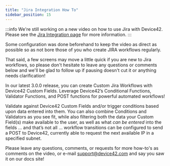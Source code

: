 ```yaml
---
title: "Jira Integration How To"
sidebar_position: 15
---
```


:::info
We're still working on a new video on how to use Jira with Device42. Please see the [Jira Integration page](/integration/external-integrations/jira-integrations/) for more information.
:::

Some configuration was done beforehand to keep the video as direct as possible so as not bore those of you who create JIRA workflows regularly.

That said, a few screens may move a little quick if you are new to Jira workflows, so please don't hesitate to leave any questions or comments below and we'll be glad to follow up if pausing doesn't cut it or anything needs clarification!

In our latest 3.0.0 release, you can create Custom Jira Workflows with Device42 Custom Fields. Leverage Device42’s Conditional Functions, Validator Functions, and POST functions for powerful automated workflows!

Validate against Device42 Custom Fields and/or trigger conditions based upon data entered into them. You can also combine Conditions and Validators as you see fit, while also filtering both the data your Custom Field(s) make available to the user, as well as what _can be entered_ into the fields … and that’s not all … workflow transitions can be configured to send a POST to Device42, currently able to request the next available IP in a specified subnet.

Please leave any questions, comments, or requests for more how-to's as comments on the video, or e-mail support@device42.com and say you saw it on our docs site!
